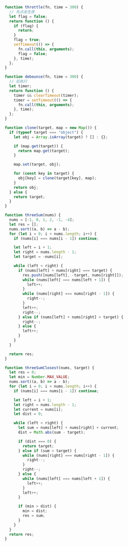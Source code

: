```js title="节流"
function throttle(fn, time = 300) {
  // 先点击生效
  let flag = false;
  return function () {
    if (flag) {
      return;
    }
    flag = true;
    setTimeout(() => {
      fn.call(this, arguments);
      flag = false;
    }, time);
  };
}
```

```js title="防抖"
function debounce(fn, time = 300) {
  // 后执行
  let timer;
  return function () {
    timer && clearTimeout(timer);
    timer = setTimeout(() => {
      fn.call(this, arguments);
    }, time);
  };
}
```

```js title="深拷贝"
function clone(target, map = new Map()) {
  if (typeof target === "object") {
    let obj = Array.isArray(target) ? [] : {};

    if (map.get(target)) {
      return map.get(target);
    }

    map.set(target, obj);

    for (const key in target) {
      obj[key] = clone(target[key], map);
    }
    return obj;
  } else {
    return target;
  }
}
```

```js title="三数之和"
function threeSum(nums) {
  nums = [-1, 0, 1, 2, -1, -4];
  let res = [];
  nums.sort((a, b) => a - b);
  for (let i = 0; i < nums.length; i++) {
    if (nums[i] === nums[i - 1]) continue;

    let left = i + 1;
    let right = nums.length - 1;
    let target = -nums[i];

    while (left < right) {
      if (nums[left] + nums[right] === target) {
        res.push([nums[left], -target, nums[right]]);
        while (nums[left] === nums[left + 1]) {
          left++;
        }
        while (nums[right] === nums[right - 1]) {
          right--;
        }
        left++;
        right--;
      } else if (nums[left] + nums[right] > target) {
        right--;
      } else {
        left++;
      }
    }
  }

  return res;
}
```

```js title="三数之和 closest"
function threeSumClosest(nums, target) {
  let res = 0;
  let min = Number.MAX_VALUE;
  nums.sort((a, b) => a - b);
  for (let i = 0; i < nums.length; i++) {
    if (nums[i] === nums[i - 1]) continue;

    let left = i + 1;
    let right = nums.length - 1;
    let current = nums[i];
    let dist = 0;

    while (left < right) {
      let sum = nums[left] + nums[right] + current;
      dist = Math.abs(sum - target);

      if (dist === 0) {
        return target;
      } else if (sum > target) {
        while (nums[right] === nums[right - 1]) {
          right--;
        }
        right--;
      } else {
        while (nums[left] === nums[left + 1]) {
          left++;
        }
        left++;
      }

      if (min > dist) {
        min = dist;
        res = sum;
      }
    }
  }
  return res;
}
```
